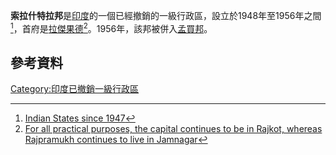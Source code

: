 '''索拉什特拉邦'''是[[印度|印度]]的一個已經撤銷的一級行政區，設立於1948年至1956年之間<ref name=s>[http://www.worldstatesmen.org/India_states.html Indian States since 1947]</ref>，首府是[[拉傑果德|拉傑果德]]<ref>[https://books.google.com/books?id=2EuKAAAAMAAJ&q=rajkot+capital+of+united+state+of+kathiawar&dq=rajkot+capital+of+united+state+of+kathiawar&hl=en&ei=qVdoTpG1BoLwrQfawfz_Cg&sa=X&oi=book_result&ct=result&resnum=1&ved=0CDIQ6AEwADgK For all practical purposes, the capital continues to be in Rajkot, whereas Rajpramukh continues to live in Jamnagar]</ref>。1956年，該邦被併入[[孟買邦|孟買邦]]。
== 參考資料 ==
{{Reflist}}
{{coord|21.5|N|70.13|E|region:IN_type:landmark_source:kolossus-svwiki|display=title}}
[[Category:印度已撤銷一級行政區|Category:印度已撤銷一級行政區]]